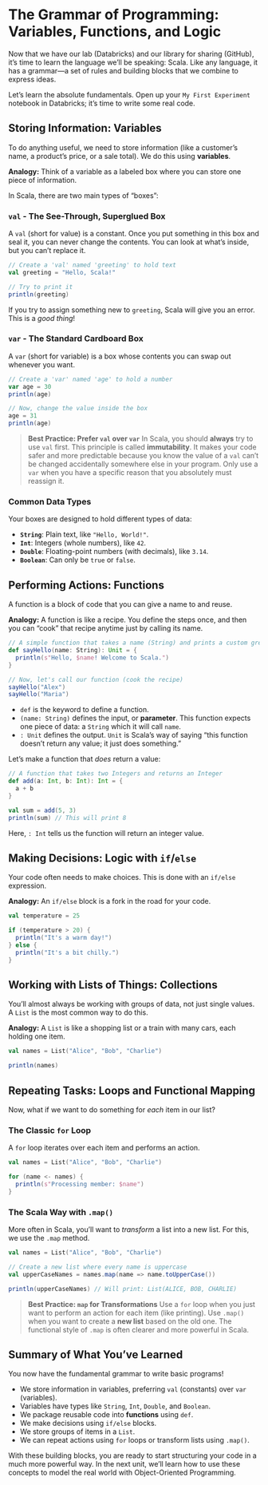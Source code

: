 # The Grammar of Programming: Variables, Functions, and Logic

Now that we have our lab (Databricks) and our library for sharing (GitHub), it's time to learn the language we'll be speaking: Scala. Like any language, it has a grammar—a set of rules and building blocks that we combine to express ideas.

Let's learn the absolute fundamentals. Open up your `My First Experiment` notebook in Databricks; it's time to write some real code.

## Storing Information: Variables

To do anything useful, we need to store information (like a customer's name, a product's price, or a sale total). We do this using **variables**.

**Analogy:** Think of a variable as a labeled box where you can store one piece of information.

In Scala, there are two main types of "boxes":

### `val` - The See-Through, Superglued Box

A `val` (short for value) is a constant. Once you put something in this box and seal it, you can never change the contents. You can look at what's inside, but you can't replace it.

```scala
// Create a 'val' named 'greeting' to hold text
val greeting = "Hello, Scala!"

// Try to print it
println(greeting)
```

If you try to assign something new to `greeting`, Scala will give you an error. This is a *good thing*\!

### `var` - The Standard Cardboard Box

A `var` (short for variable) is a box whose contents you can swap out whenever you want.

```scala
// Create a 'var' named 'age' to hold a number
var age = 30
println(age)

// Now, change the value inside the box
age = 31
println(age)
```

> **Best Practice: Prefer `val` over `var`**
> In Scala, you should **always** try to use `val` first. This principle is called **immutability**. It makes your code safer and more predictable because you know the value of a `val` can't be changed accidentally somewhere else in your program. Only use a `var` when you have a specific reason that you absolutely must reassign it.

### Common Data Types

Your boxes are designed to hold different types of data:

  * **`String`**: Plain text, like `"Hello, World!"`.
  * **`Int`**: Integers (whole numbers), like `42`.
  * **`Double`**: Floating-point numbers (with decimals), like `3.14`.
  * **`Boolean`**: Can only be `true` or `false`.

## Performing Actions: Functions

A function is a block of code that you can give a name to and reuse.

**Analogy:** A function is like a recipe. You define the steps once, and then you can "cook" that recipe anytime just by calling its name.

```scala
// A simple function that takes a name (String) and prints a custom greeting
def sayHello(name: String): Unit = {
  println(s"Hello, $name! Welcome to Scala.")
}

// Now, let's call our function (cook the recipe)
sayHello("Alex")
sayHello("Maria")
```

  * `def` is the keyword to define a function.
  * `(name: String)` defines the input, or **parameter**. This function expects one piece of data: a `String` which it will call `name`.
  * `: Unit` defines the output. `Unit` is Scala's way of saying "this function doesn't return any value; it just does something."

Let's make a function that *does* return a value:

```scala
// A function that takes two Integers and returns an Integer
def add(a: Int, b: Int): Int = {
  a + b
}

val sum = add(5, 3)
println(sum) // This will print 8
```

Here, `: Int` tells us the function will return an integer value.

## Making Decisions: Logic with `if`/`else`

Your code often needs to make choices. This is done with an `if/else` expression.

**Analogy:** An `if/else` block is a fork in the road for your code.

```scala
val temperature = 25

if (temperature > 20) {
  println("It's a warm day!")
} else {
  println("It's a bit chilly.")
}
```

## Working with Lists of Things: Collections

You'll almost always be working with groups of data, not just single values. A `List` is the most common way to do this.

**Analogy:** A `List` is like a shopping list or a train with many cars, each holding one item.

```scala
val names = List("Alice", "Bob", "Charlie")

println(names)
```

## Repeating Tasks: Loops and Functional Mapping

Now, what if we want to do something for *each* item in our list?

### The Classic `for` Loop

A `for` loop iterates over each item and performs an action.

```scala
val names = List("Alice", "Bob", "Charlie")

for (name <- names) {
  println(s"Processing member: $name")
}
```

### The Scala Way with `.map()`

More often in Scala, you'll want to *transform* a list into a new list. For this, we use the `.map` method.

```scala
val names = List("Alice", "Bob", "Charlie")

// Create a new list where every name is uppercase
val upperCaseNames = names.map(name => name.toUpperCase())

println(upperCaseNames) // Will print: List(ALICE, BOB, CHARLIE)
```

> **Best Practice: `map` for Transformations**
> Use a `for` loop when you just want to perform an action for each item (like printing). Use `.map()` when you want to create a **new list** based on the old one. The functional style of `.map` is often clearer and more powerful in Scala.

## Summary of What You've Learned

You now have the fundamental grammar to write basic programs\!

  * We store information in variables, preferring `val` (constants) over `var` (variables).
  * Variables have types like `String`, `Int`, `Double`, and `Boolean`.
  * We package reusable code into **functions** using `def`.
  * We make decisions using `if/else` blocks.
  * We store groups of items in a `List`.
  * We can repeat actions using `for` loops or transform lists using `.map()`.

With these building blocks, you are ready to start structuring your code in a much more powerful way. In the next unit, we'll learn how to use these concepts to model the real world with Object-Oriented Programming.